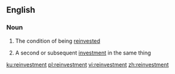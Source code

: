 ==English==

===Noun===
{{en-noun|~}}

# {{lb|en|uncountable}} The condition of being [[reinvest]]ed
# {{lb|en|countable}} A second or subsequent [[investment]] in the same thing

[[ku:reinvestment]]
[[pl:reinvestment]]
[[vi:reinvestment]]
[[zh:reinvestment]]
